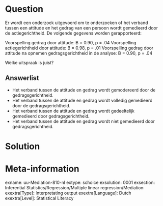 
Question
========
Er wordt een onderzoek uitgevoerd om te onderzoeken of het verband tussen een attitude en het gedrag van een persoon wordt gemedieerd door de actiegerichtheid. 
De volgende  gegevens worden gerapporteerd:

Voorspelling gedrag door attitude: B = 0.90, p = .04
Voorspelling actiegerichtheid door attitude: B = 0.98, p = .01
Voorspelling gedrag door attitude na opnemen gedragsgerichtheid in de analyse: B = 0.90, p = .04

Welke uitspraak is juist?

Answerlist
----------
* Het verband tussen de attitude en gedrag wordt gemodereerd door de gedragsgerichtheid.
* Het verband tussen de attitude en gedrag wordt volledig gemedieerd door de gedragsgerichtheid.
* Het verband tussen de attitude en gedrag wordt gedeeltelijk gemedieerd door gedragsgerichtheid.
* Het verband tussen de attitude en gedrag wordt niet gemedieerd door gedragsgerichtheid.


Solution
========



Meta-information
================
exname: uu-Mediation-810-nl
extype: schoice
exsolution: 0001
exsection: Inferential Statistics/Regression/Multiple linear regression/Mediation
exextra[Type]: Interpretating output
exextra[Language]: Dutch
exextra[Level]: Statistical Literacy